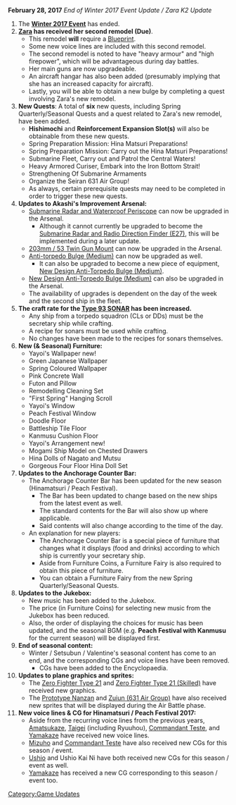 '''February 28, 2017''' ''End of Winter 2017 Event Update / Zara K2 Update''

#The '''[[Winter 2017 Event]]''' has ended.
#'''[[Zara]] has received her second remodel (Due)'''.
#*This remodel '''will''' require a [[Blueprint]].
#*Some new voice lines are included with this second remodel.
#*The second remodel is noted to have "heavy armour" and "high firepower", which will be advantageous during day battles.
#*Her main guns are now upgradeable.
#*An aircraft hangar has also been added (presumably implying that she has an increased capacity for aircraft).
#*Lastly, you will be able to obtain a new bulge by completing a quest involving Zara's new remodel.
#'''New Quests''': A total of '''six''' new quests, including Spring Quarterly/Seasonal Quests and a quest related to Zara's new remodel, have been added.
#*'''Hishimochi''' and '''Reinforcement Expansion Slot(s)''' will also be obtainable from these new quests.
#*Spring Preparation Mission: Hina Matsuri Preparations!
#*Spring Preparation Mission: Carry out the Hina Matsuri Preparations!
#*Submarine Fleet, Carry out and Patrol the Central Waters!
#*Heavy Armored Curiser, Embark into the Iron Bottom Strait!
#*Strengthening Of Submarine Armaments
#* Organize the Seiran 631 Air Group!
#*As always, certain prerequisite quests may need to be completed in order to trigger these new quests.
#'''Updates to Akashi's Improvement Arsenal:'''
#*[[Submarine Radar and Waterproof Periscope]] can now be upgraded in the Arsenal.
#**Although it cannot currently be upgraded to become the [[Submarine Radar and Radio Direction Finder (E27)]], this will be implemented during a later update.
#*[[203mm / 53 Twin Gun Mount]] can now be upgraded in the Arsenal.
#*[[Anti-torpedo Bulge (Medium)]] can now be upgraded as well.
#**It can also be upgraded to become a new piece of equipment, [[New Design Anti-Torpedo Bulge (Medium)]].
#*[[New Design Anti-Torpedo Bulge (Medium)]] can also be upgraded in the Arsenal.
#*The availability of upgrades is dependent on the day of the week and the second ship in the fleet.
#'''The craft rate for the [[Type 93 SONAR]] has been increased.'''
#*Any ship from a torpedo squadron (CLs or DDs) must be the secretary ship while crafting.
#*A recipe for sonars must be used while crafting.
#*No changes have been made to the recipes for sonars themselves.
#'''New (& Seasonal) Furniture:'''
#*Yayoi's Wallpaper new!
#*Green Japanese Wallpaper
#*Spring Coloured Wallpaper
#*Pink Concrete Wall
#*Futon and Pillow
#*Remodelling Cleaning Set
#*"First Spring" Hanging Scroll
#* Yayoi's Window
#* Peach Festival Window
#* Doodle Floor
#* Battleship Tile Floor
#* Kanmusu Cushion Floor
#* Yayoi's Arrangement new!
#* Mogami Ship Model on Chested Drawers 
#* Hina Dolls of Nagato and Mutsu
#* Gorgeous Four Floor Hina Doll Set
#'''Updates to the Anchorage Counter Bar:'''
#*The Anchorage Counter Bar has been updated for the new season (Hinamatsuri / Peach Festival).
#**The Bar has been updated to change based on the new ships from the latest event as well.
#**The standard contents for the Bar will also show up where applicable.
#**Said contents will also change according to the time of the day.
#*An explanation for new players:
#**The Anchorage Counter Bar is a special piece of furniture that changes what it displays (food and drinks) according to which ship is currently your secretary ship.
#**Aside from Furniture Coins, a Furniture Fairy is also required to obtain this piece of furniture.
#**You can obtain a Furniture Fairy from the new Spring Quarterly/Seasonal Quests.
#'''Updates to the Jukebox:'''
#*New music has been added to the Jukebox.
#*The price (in Furniture Coins) for selecting new music from the Jukebox has been reduced.
#*Also, the order of displaying the choices for music has been updated, and the seasonal BGM (e.g. '''Peach Festival with Kanmusu''' for the current season) will be displayed first.
#'''End of seasonal content:'''
#*Winter / Setsubun / Valentine's seasonal content has come to an end, and the corresponding CGs and voice lines have been removed.
#**CGs have been added to the Encyclopaedia.
#'''Updates to plane graphics and sprites:'''
#*The [[Zero Fighter Type 21]] and [[Zero Fighter Type 21 (Skilled)]] have received new graphics.
#*The [[Prototype Nanzan]] and [[Zuiun (631 Air Group)]] have also received new sprites that will be displayed during the Air Battle phase.
#'''New voice lines & CG for Hinamatsuri / Peach Festival 2017:'''
#*Aside from the recurring voice lines from the previous years, [[Amatsukaze]], [[Taigei]] (including Ryuuhou), [[Commandant Teste]], and [[Yamakaze]] have received new voice lines.
#*[[Mizuho]] and [[Commandant Teste]] have also received new CGs for this season / event.
#*[[Ushio]] and Ushio Kai Ni have both received new CGs for this season / event as well.
#*[[Yamakaze]] has received a new CG corresponding to this season / event too.
[[Category:Game Updates]]